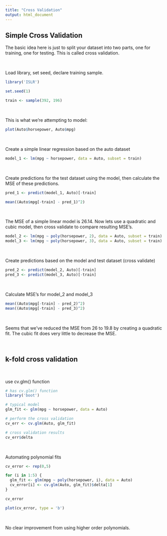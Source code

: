 ```yaml
---
title: "Cross Validation"
output: html_document
---
```



## Simple Cross Validation

The basic idea here is just to split your dataset into two parts, one for training, one for testing. This is called cross validation. 

<br> 

Load library, set seed, declare training sample. 

```r
library('ISLR')

set.seed(1)

train <- sample(392, 196)
```

<br> 

This is what we're attempting to model: 

```r
plot(Auto$horsepower, Auto$mpg)
```

<br>

Create a simple linear regression based on the auto dataset

```r
model_1 <- lm(mpg ~ horsepower, data = Auto, subset = train)
```


<br> 

Create predictions for the test dataset using the model, then calculate the MSE of these predictions.

```r
pred_1 <- predict(model_1, Auto)[-train]

mean((Auto$mpg[-train] - pred_1)^2)
```

<br> 

The MSE of a simple linear model is 26.14. Now lets use a quadratic and cubic model, then cross validate to compare resulting MSE's. 

```r
model_2 <- lm(mpg ~ poly(horsepower, 2), data = Auto, subset = train)
model_3 <- lm(mpg ~ poly(horsepower, 3), data = Auto, subset = train)
```

<br> 

Create predictions based on the model and test dataset (cross validate)

```r
pred_2 <- predict(model_2, Auto)[-train]
pred_3 <- predict(model_3, Auto)[-train]
```

<br>

Calculate MSE's for model_2 and model_3

```r
mean((Auto$mpg[-train] - pred_2)^2)
mean((Auto$mpg[-train] - pred_3)^2)
```

<br>

Seems that we've reduced the MSE from 26 to 19.8 by creating a quadratic fit. The cubic fit does very little to decrease the MSE. 

<br>

## k-fold cross validation

<br>

use cv.glm() function

```r
# has cv.glm() function
library('boot')

# typical model
glm_fit <- glm(mpg ~ horsepower, data = Auto)

# perform the cross validation
cv_err <- cv.glm(Auto, glm_fit)

# cross validation results
cv_err$delta
```

<br> 

Automating polynomial fits
```r
cv_error <- rep(0,5)

for (i in 1:5) {
  glm_fit <- glm(mpg ~ poly(horsepower, i), data = Auto)
  cv_error[i] <- cv.glm(Auto, glm_fit)$delta[1]
}

cv_error

plot(cv_error, type = 'b')
```

<br> 

No clear improvement from using higher order polynomials. 

<br>




